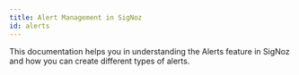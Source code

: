 ```yaml
---
title: Alert Management in SigNoz
id: alerts
---
```


This documentation helps you in understanding the Alerts feature in SigNoz and how you can create different types of alerts.

<DocCardContainer>

<DocCard
    title="Alert Management"
    description="Alerts in SigNoz can help you to define which data to monitor, set thresholds to detect potential problems..."
    href="/docs/userguide/alerts-management"
/>

<DocCard
    title="Setup Alerts Notifications"
    description="You can setup notification channel for sending the generated alerts to other applications. Currently, the following channels are ..."
    href="/docs/setup-alerts-notification"
/>

<DocCard
    title="📄️ Metrics based alerts"
    description="A Metric-based alert in SigNoz allows you to define conditions based on metric data..."
    href="/docs/alerts-management/metrics-based-alerts"
/>


<DocCard
    title="📄️ Log based alerts"
    description="A Log-based alert allows you to define conditions based on log data,..."
    href="/docs/alerts-management/log-based-alerts"
/>

<DocCard
    title="T📄️ race based alerts"
    description="A Trace-based alert in SigNoz allows you to define conditions based on trace data..."
    href="/docs/alerts-management/trace-based-alerts"
/>


<DocCard
    title="📄️ Exceptions based alerts"
    description="An Exceptions-based alert in SigNoz allows you to define conditions..."
    href="/docs/alerts-management/exceptions-based-alerts"
/>






</DocCardContainer>
